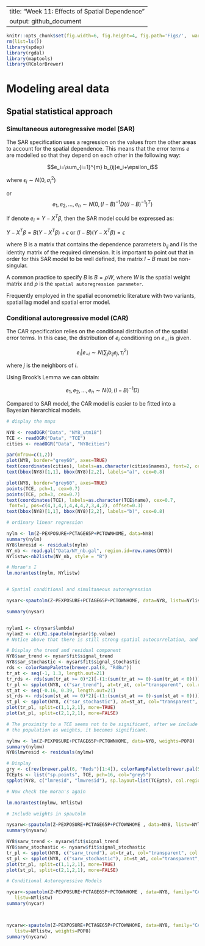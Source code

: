 
---
title: "Week 11: Effects of Spatial Dependence"
output: github_document
---

```r

knitr::opts_chunk$set(fig.width=6, fig.height=4, fig.path='Figs/',  warning=FALSE, message=FALSE, results='hide')
rm(list=ls())
library(spdep)
library(rgdal)
library(maptools)
library(RColorBrewer)
```


# Modeling areal data

## Spatial statistical approach

### Simultaneous autoregressive model (SAR)

The SAR specification uses a regression on the values from the other areas to
account for the spatial dependence. This means that the error terms $e$ are
modelled so that they depend on each other in the following way:

$$e_i=\sum_{i=1}^{m} b_{ij}e_i+\epsilon_i$$ 

where $\epsilon_i \sim N(0, \sigma_i^2)$

or $$e_1, e_2, \ldots, e_n \sim N(0, (I-B)^{-1}D((I-B)^{-1})^T) $$

If denote $e_i=Y-X^T\beta$, then the SAR model could be expressed as:

$Y-X^T\beta = B(Y-X^T\beta)+\epsilon$ or $(I-B)(Y-X^T\beta)=\epsilon$ 


where $B$ is a matrix that contains the dependence parameters $b_{ij}$ and $I$
is the identity matrix of the required dimension. It is important to point out
that in order for this SAR model to be well defined, the matrix $I − B$ must be
non-singular. 

A common practice to specify $B$ is $B=\rho W$, where $W$ is the spatial weight
matrix and $\rho$ is the `spatial autoregression parameter`.

Frequently employed in the spatial econometric literature with two variants,
spatial lag model and spatial error model. 


### Conditional autoregressive model (CAR)

The CAR specification relies on the conditional distribution of the spatial
error terms. In this case, the distribution of $e_i$ conditioning on $e_{−i}$ is
given.

$$e_i|e_{-i} \sim N(\sum_{j}b_{ij}e_j, \tau_i^2)$$

where $j$ is the neighbors of $i$.

Using Brook’s Lemma we can obtain:

$$e_1, e_2, \ldots, e_n \sim N(0, (I-B)^{-1}D)$$


Compared to SAR model, the CAR model is easier to be fitted into a Bayesian 
hierarchical models. 


```r

# display the maps 

NY8 <- readOGR("Data", "NY8_utm18")
TCE <- readOGR("Data", "TCE")
cities <- readOGR("Data", "NY8cities")

par(mfrow=c(1,2))
plot(NY8, border="grey60", axes=TRUE)
text(coordinates(cities), labels=as.character(cities$names), font=2, cex=0.9)
text(bbox(NY8)[1,1], bbox(NY8)[2,2], labels="a)", cex=0.8)

plot(NY8, border="grey60", axes=TRUE)
points(TCE, pch=1, cex=0.7)
points(TCE, pch=3, cex=0.7)
text(coordinates(TCE), labels=as.character(TCE$name), cex=0.7,
 font=1, pos=c(4,1,4,1,4,4,4,2,3,4,2), offset=0.3)
text(bbox(NY8)[1,1], bbox(NY8)[2,2], labels="b)", cex=0.8)

# ordinary linear regression

nylm <- lm(Z~PEXPOSURE+PCTAGE65P+PCTOWNHOME, data=NY8)
summary(nylm)
NY8$lmresid <- residuals(nylm)
NY_nb <- read.gal("Data/NY_nb.gal", region.id=row.names(NY8))
NYlistw<-nb2listw(NY_nb, style = "B")

# Moran's I
lm.morantest(nylm, NYlistw)


# Spatial conditional and simultaneous autoregression 

nysar<-spautolm(Z~PEXPOSURE+PCTAGE65P+PCTOWNHOME, data=NY8, listw=NYlistw)

summary(nysar)


nylam1 <- c(nysar$lambda)
nylam2 <- c(LR1.spautolm(nysar)$p.value)
# Notice above that there is still strong spatial autocorrelation, and the proximty to TCE seems not quite significant

# Display the trend and residual component
NY8$sar_trend <- nysar$fit$signal_trend
NY8$sar_stochastic <- nysar$fit$signal_stochastic
rds <- colorRampPalette(brewer.pal(8, "RdBu"))
tr_at <- seq(-1, 1.3, length.out=21)
tr_rds <- rds(sum(tr_at >= 0)*2)[-(1:(sum(tr_at >= 0)-sum(tr_at < 0)))]
tr_pl <- spplot(NY8, c("sar_trend"), at=tr_at, col="transparent", col.regions=tr_rds, main=list(label="Trend", cex=0.8))
st_at <- seq(-0.16, 0.39, length.out=21)
st_rds <- rds(sum(st_at >= 0)*2)[-(1:(sum(st_at >= 0)-sum(st_at < 0)))]
st_pl <- spplot(NY8, c("sar_stochastic"), at=st_at, col="transparent", col.regions=st_rds, main=list(label="Stochastic", cex=0.8))
plot(tr_pl, split=c(1,1,2,1), more=TRUE)
plot(st_pl, split=c(2,1,2,1), more=FALSE)

# The proximity to a TCE seems not to be significant, after we include
# the population as weights, it becomes significant.

nylmw <- lm(Z~PEXPOSURE+PCTAGE65P+PCTOWNHOME, data=NY8, weights=POP8)
summary(nylmw)
NY8$lmwresid <- residuals(nylmw)

# Display
gry <- c(rev(brewer.pal(6, "Reds")[1:4]), colorRampPalette(brewer.pal(5, "Blues"))(9))
TCEpts <- list("sp.points", TCE, pch=16, col="grey5")
spplot(NY8, c("lmresid", "lmwresid"), sp.layout=list(TCEpts), col.regions=gry, col="transparent", lwd=0.5, at=seq(-2,4.5,0.5))

# Now check the moran's again

lm.morantest(nylmw, NYlistw)

# Include weights in spautolm

nysarw<-spautolm(Z~PEXPOSURE+PCTAGE65P+PCTOWNHOME , data=NY8, listw=NYlistw, weights=POP8)
summary(nysarw)

NY8$sarw_trend <- nysarw$fit$signal_trend
NY8$sarw_stochastic <- nysarw$fit$signal_stochastic
tr_pl <- spplot(NY8, c("sarw_trend"), at=tr_at, col="transparent", col.regions=tr_rds, main=list(label="Trend", cex=0.8))
st_pl <- spplot(NY8, c("sarw_stochastic"), at=st_at, col="transparent", col.regions=st_rds, main=list(label="Stochastic", cex=0.8))
plot(tr_pl, split=c(1,1,2,1), more=TRUE)
plot(st_pl, split=c(2,1,2,1), more=FALSE)

# Conditional Autoregressive Models

nycar<-spautolm(Z~PEXPOSURE+PCTAGE65P+PCTOWNHOME , data=NY8, family="CAR",
   listw=NYlistw)
summary(nycar)



nycarw<-spautolm(Z~PEXPOSURE+PCTAGE65P+PCTOWNHOME, data=NY8, family="CAR",
   listw=NYlistw, weights=POP8)
summary(nycarw)

```
